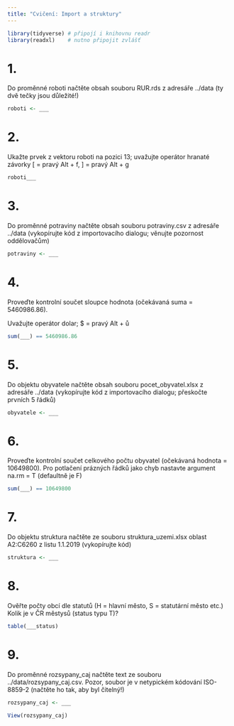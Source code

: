 ```yaml
---
title: "Cvičení: Import a struktury"
---
```


```r

library(tidyverse) # připojí i knihovnu readr
library(readxl)    # nutno připojit zvlášť 

```

   
# 1. 
Do proměnné roboti načtěte obsah souboru RUR.rds z adresáře ../data 
(ty dvě tečky jsou důležité!)

```r

roboti <- ___

```

# 2.
Ukažte prvek z vektoru roboti na pozici 13; uvažujte operátor hranaté závorky
[ = pravý Alt + f, ] = pravý Alt + g

```r

roboti___

```

# 3.
Do proměnné potraviny načtěte obsah souboru potraviny.csv z adresáře ../data
(vykopírujte kód z importovacího dialogu; věnujte pozornost oddělovačům)


```r

potraviny <- ___

```


# 4.
Proveďte kontrolní součet sloupce hodnota (očekávaná suma = 5460986.86).

Uvažujte operátor dolar; $ = pravý Alt + ů
```r

sum(___) == 5460986.86
```


# 5.
Do objektu obyvatele načtěte obsah souboru pocet_obyvatel.xlsx z adresáře ../data
(vykopírujte kód z importovacího dialogu; přeskočte prvních 5 řádků)

```r

obyvatele <- ___

```

# 6.
Proveďte kontrolní součet celkového počtu obyvatel (očekávaná hodnota = 10649800).
Pro potlačení prázných řádků jako chyb nastavte argument na.rm = T (defaultně je F)

```r

sum(___) == 10649800

```


# 7.
Do objektu struktura načtěte ze souboru struktura_uzemi.xlsx oblast A2:C6260 z listu 1.1.2019 
(vykopírujte kód)

```r

struktura <- ___

```


# 8.
Ověřte počty obcí dle statutů (H = hlavní město, S = statutární město etc.)
Kolik je v ČR městysů (status typu T)?

```r

table(___status)

```

# 9.
Do proměnné rozsypany_caj načtěte text ze souboru ../data/rozsypany_caj.csv.
Pozor, soubor je v netypickém kódování ISO-8859-2 (načtěte ho tak, aby byl čitelný!)

```r

rozsypany_caj <- ___

View(rozsypany_caj)

```